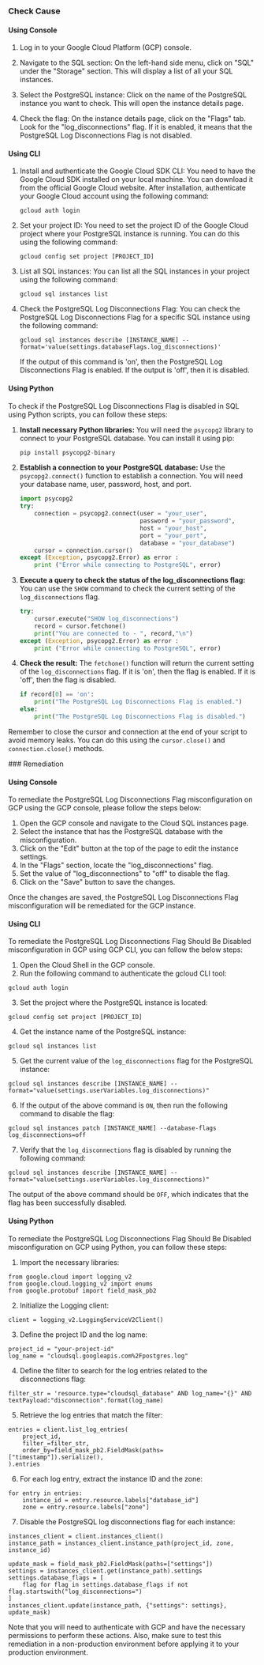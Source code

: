 

<Tabs><Tab title='Cause'>
### Check Cause

#### Using Console

1. Log in to your Google Cloud Platform (GCP) console.

2. Navigate to the SQL section: On the left-hand side menu, click on "SQL" under the "Storage" section. This will display a list of all your SQL instances.

3. Select the PostgreSQL instance: Click on the name of the PostgreSQL instance you want to check. This will open the instance details page.

4. Check the flag: On the instance details page, click on the "Flags" tab. Look for the "log_disconnections" flag. If it is enabled, it means that the PostgreSQL Log Disconnections Flag is not disabled.

#### Using CLI

1. Install and authenticate the Google Cloud SDK CLI: You need to have the Google Cloud SDK installed on your local machine. You can download it from the official Google Cloud website. After installation, authenticate your Google Cloud account using the following command:

   ```
   gcloud auth login
   ```

2. Set your project ID: You need to set the project ID of the Google Cloud project where your PostgreSQL instance is running. You can do this using the following command:

   ```
   gcloud config set project [PROJECT_ID]
   ```

3. List all SQL instances: You can list all the SQL instances in your project using the following command:

   ```
   gcloud sql instances list
   ```

4. Check the PostgreSQL Log Disconnections Flag: You can check the PostgreSQL Log Disconnections Flag for a specific SQL instance using the following command:

   ```
   gcloud sql instances describe [INSTANCE_NAME] --format='value(settings.databaseFlags.log_disconnections)'
   ```

   If the output of this command is 'on', then the PostgreSQL Log Disconnections Flag is enabled. If the output is 'off', then it is disabled.

#### Using Python

To check if the PostgreSQL Log Disconnections Flag is disabled in SQL using Python scripts, you can follow these steps:

1. **Install necessary Python libraries:**
   You will need the `psycopg2` library to connect to your PostgreSQL database. You can install it using pip:
   ```python
   pip install psycopg2-binary
   ```

2. **Establish a connection to your PostgreSQL database:**
   Use the `psycopg2.connect()` function to establish a connection. You will need your database name, user, password, host, and port.
   ```python
   import psycopg2
   try:
       connection = psycopg2.connect(user = "your_user",
                                     password = "your_password",
                                     host = "your_host",
                                     port = "your_port",
                                     database = "your_database")
       cursor = connection.cursor()
   except (Exception, psycopg2.Error) as error :
       print ("Error while connecting to PostgreSQL", error)
   ```

3. **Execute a query to check the status of the log_disconnections flag:**
   You can use the `SHOW` command to check the current setting of the `log_disconnections` flag.
   ```python
   try:
       cursor.execute("SHOW log_disconnections")
       record = cursor.fetchone()
       print("You are connected to - ", record,"\n")
   except (Exception, psycopg2.Error) as error :
       print ("Error while connecting to PostgreSQL", error)
   ```

4. **Check the result:**
   The `fetchone()` function will return the current setting of the `log_disconnections` flag. If it is 'on', then the flag is enabled. If it is 'off', then the flag is disabled.
   ```python
   if record[0] == 'on':
       print("The PostgreSQL Log Disconnections Flag is enabled.")
   else:
       print("The PostgreSQL Log Disconnections Flag is disabled.")
   ```

Remember to close the cursor and connection at the end of your script to avoid memory leaks. You can do this using the `cursor.close()` and `connection.close()` methods.

</Tab>

<Tab title='Remediation'>
### Remediation

#### Using Console

To remediate the PostgreSQL Log Disconnections Flag misconfiguration on GCP using the GCP console, please follow the steps below:

1. Open the GCP console and navigate to the Cloud SQL instances page.
2. Select the instance that has the PostgreSQL database with the misconfiguration.
3. Click on the "Edit" button at the top of the page to edit the instance settings.
4. In the "Flags" section, locate the "log_disconnections" flag.
5. Set the value of "log_disconnections" to "off" to disable the flag.
6. Click on the "Save" button to save the changes.

Once the changes are saved, the PostgreSQL Log Disconnections Flag misconfiguration will be remediated for the GCP instance.

#### Using CLI

To remediate the PostgreSQL Log Disconnections Flag Should Be Disabled misconfiguration in GCP using GCP CLI, you can follow the below steps:

1. Open the Cloud Shell in the GCP console.
2. Run the following command to authenticate the gcloud CLI tool:

```
gcloud auth login
```

3. Set the project where the PostgreSQL instance is located:

```
gcloud config set project [PROJECT_ID]
```

4. Get the instance name of the PostgreSQL instance:

```
gcloud sql instances list
```

5. Get the current value of the `log_disconnections` flag for the PostgreSQL instance:

```
gcloud sql instances describe [INSTANCE_NAME] --format="value(settings.userVariables.log_disconnections)"
```

6. If the output of the above command is `ON`, then run the following command to disable the flag:

```
gcloud sql instances patch [INSTANCE_NAME] --database-flags log_disconnections=off
```

7. Verify that the `log_disconnections` flag is disabled by running the following command:

```
gcloud sql instances describe [INSTANCE_NAME] --format="value(settings.userVariables.log_disconnections)"
```

The output of the above command should be `OFF`, which indicates that the flag has been successfully disabled.

#### Using Python

To remediate the PostgreSQL Log Disconnections Flag Should Be Disabled misconfiguration on GCP using Python, you can follow these steps:

1. Import the necessary libraries:

```
from google.cloud import logging_v2
from google.cloud.logging_v2 import enums
from google.protobuf import field_mask_pb2
```

2. Initialize the Logging client:

```
client = logging_v2.LoggingServiceV2Client()
```

3. Define the project ID and the log name:

```
project_id = "your-project-id"
log_name = "cloudsql.googleapis.com%2Fpostgres.log"
```

4. Define the filter to search for the log entries related to the disconnections flag:

```
filter_str = 'resource.type="cloudsql_database" AND log_name="{}" AND textPayload:"disconnection".format(log_name)
```

5. Retrieve the log entries that match the filter:

```
entries = client.list_log_entries(
    project_id,
    filter_=filter_str,
    order_by=field_mask_pb2.FieldMask(paths=["timestamp"]).serialize(),
).entries
```

6. For each log entry, extract the instance ID and the zone:

```
for entry in entries:
    instance_id = entry.resource.labels["database_id"]
    zone = entry.resource.labels["zone"]
```

7. Disable the PostgreSQL log disconnections flag for each instance:

```
instances_client = client.instances_client()
instance_path = instances_client.instance_path(project_id, zone, instance_id)

update_mask = field_mask_pb2.FieldMask(paths=["settings"])
settings = instances_client.get(instance_path).settings
settings.database_flags = [
    flag for flag in settings.database_flags if not flag.startswith("log_disconnections=")
]
instances_client.update(instance_path, {"settings": settings}, update_mask)
```

Note that you will need to authenticate with GCP and have the necessary permissions to perform these actions. Also, make sure to test this remediation in a non-production environment before applying it to your production environment.


</Tab>
</Tabs>